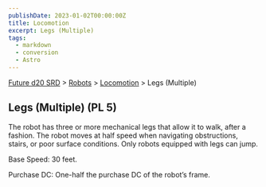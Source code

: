 ```yaml
---
publishDate: 2023-01-02T00:00:00Z
title: Locomotion
excerpt: Legs (Multiple)
tags:
  - markdown
  - conversion
  - Astro
---
```






[Future d20 SRD](/#futureD20) > [Robots](future-d20-srd-robots-index) > [Locomotion](future-d20-srd-robots-locomotion-index) > Legs (Multiple)




## Legs (Multiple) (PL 5)


The robot has three or more mechanical legs that allow it to walk, after a fashion. The robot moves at half speed when navigating obstructions, stairs, or poor surface conditions. Only robots equipped with legs can jump.


Base Speed: 30 feet.


Purchase DC: One-half the purchase DC of the robot’s frame.



